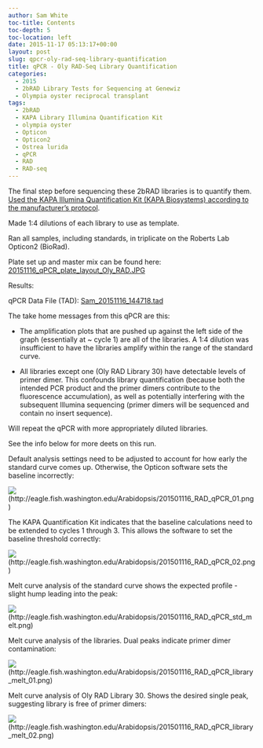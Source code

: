 ```yaml
---
author: Sam White
toc-title: Contents
toc-depth: 5
toc-location: left
date: 2015-11-17 05:13:17+00:00
layout: post
slug: qpcr-oly-rad-seq-library-quantification
title: qPCR - Oly RAD-Seq Library Quantification
categories:
  - 2015
  - 2bRAD Library Tests for Sequencing at Genewiz
  - Olympia oyster reciprocal transplant
tags:
  - 2bRAD
  - KAPA Library Illumina Quantification Kit
  - olympia oyster
  - Opticon
  - Opticon2
  - Ostrea lurida
  - qPCR
  - RAD
  - RAD-seq
---
```


The final step before sequencing these 2bRAD libraries is to quantify them. [Used the KAPA Illumina Quantification Kit (KAPA Biosystems) according to the manufacturer's protocol](https://github.com/sr320/LabDocs/blob/master/protocols/Commercial_Protocols/KAPA_Biosystems_KAPA_Library_Quantification_Illumina_Manual_July2014.pdf).

Made 1:4 dilutions of each library to use as template.

Ran all samples, including standards, in triplicate on the Roberts Lab Opticon2 (BioRad).

Plate set up and master mix can be found here: [20151116_qPCR_plate_layout_Oly_RAD.JPG](https://eagle.fish.washington.edu/Arabidopsis/20151116_qPCR_plate_layout_Oly_RAD.JPG)



Results:

qPCR Data File (TAD): [Sam_20151116_144718.tad](https://eagle.fish.washington.edu/Arabidopsis/qPCR/Opticon/Sam_20151116_144718.tad)

The take home messages from this qPCR are this:




    
  * The amplification plots that are pushed up against the left side of the graph (essentially at ~ cycle 1) are all of the libraries. A 1:4 dilution was insufficient to have the libraries amplify within the range of the standard curve.

    
  * All libraries except one (Oly RAD Library 30) have detectable levels of primer dimer. This confounds library quantification (because both the intended PCR product and the primer dimers contribute to the fluorescence accumulation), as well as potentially interfering with the subsequent Illumina sequencing (primer dimers will be sequenced and contain no insert sequence).



Will repeat the qPCR with more appropriately diluted libraries.

See the info below for more deets on this run.





Default analysis settings need to be adjusted to account for how early the standard curve comes up. Otherwise, the Opticon software sets the baseline incorrectly:

![](https://eagle.fish.washington.edu/Arabidopsis/201501116_RAD_qPCR_01.png)(http://eagle.fish.washington.edu/Arabidopsis/201501116_RAD_qPCR_01.png)







The KAPA Quantification Kit indicates that the baseline calculations need to be extended to cycles 1 through 3. This allows the software to set the baseline threshold correctly:

![](https://eagle.fish.washington.edu/Arabidopsis/201501116_RAD_qPCR_02.png)(http://eagle.fish.washington.edu/Arabidopsis/201501116_RAD_qPCR_02.png)







Melt curve analysis of the standard curve shows the expected profile - slight hump leading into the peak:

![](https://eagle.fish.washington.edu/Arabidopsis/201501116_RAD_qPCR_std_melt.png)(http://eagle.fish.washington.edu/Arabidopsis/201501116_RAD_qPCR_std_melt.png)







Melt curve analysis of the libraries. Dual peaks indicate primer dimer contamination:

![](https://eagle.fish.washington.edu/Arabidopsis/201501116_RAD_qPCR_library_melt_01.png)(http://eagle.fish.washington.edu/Arabidopsis/201501116_RAD_qPCR_library_melt_01.png)





Melt curve analysis of Oly RAD Library 30. Shows the desired single peak, suggesting library is free of primer dimers:

![](https://eagle.fish.washington.edu/Arabidopsis/201501116_RAD_qPCR_library_melt_02.png)(http://eagle.fish.washington.edu/Arabidopsis/201501116_RAD_qPCR_library_melt_02.png)
